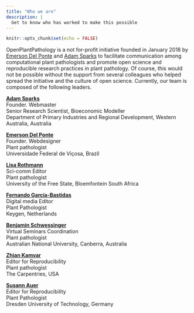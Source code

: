 ```yaml
---
title: "Who we are"
description: |
  Get to know who has worked to make this possible
---
```


```r
knitr::opts_chunk$set(echo = FALSE)
```

OpenPlantPathology is a not for-profit initiative founded in January 2018 by [Emerson Del Ponte](emersondelponte.netlify.app) and [Adam Sparks](https://adamhsparks.com/) to facilitate communication among computational plant pathologists and promote open science and reproducible research practices in plant pathology. Of course, this would not be possible without the support from several colleagues who helped spread the initiative and the culture of open science. Currently, our team is composed of the following leaders.

[**Adam Sparks**](https://www.adamhsparks.com)**\
**Founder. Webmaster\
Senior Research Scientist, Bioeconomic Modeller\
Department of Primary Industries and Regional Development, Western Australia, Australia

[**Emerson Del Ponte**](https://emersondelponte.netlify.app/)\
Founder. Webdesigner\
Plant pathologist\
Universidade Federal de Viçosa, Brazil

[**Lisa Rothmann**](https://twitter.com/LandbouLisa)\
Sci-comm Editor\
Plant pathologist\
University of the Free State, Bloemfontein South Africa

[**Fernando García-Bastidas**](https://twitter.com/Ferchucky)\
Digital media Editor\
Plant Pathologist\
Keygen, Netherlands

[**Benjamin Schwessinger**](https://twitter.com/schwessinger)\
Virtual Seminars Coordination\
Plant pathologist\
Australian National University, Canberra, Australia

[**Zhian Kamvar**](https://twitter.com/ZKamvar)\
Editor for Reproducibility\
Plant pathologist\
The Carpentries, USA

[**Susann Auer**](https://twitter.com/SusannAuer)\
Editor for Reproducibility\
Plant Pathologist\
Dresden University of Technology, Germany
